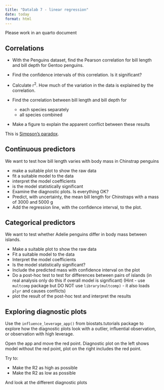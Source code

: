 ```yaml
---
title: "Datalab 7 - linear regression"
date: today
format: html
---
```



Please work in an quarto document

## Correlations

- With the Penguins dataset, find the Pearson correlation for bill length and bill depth for Gentoo penguins.
- Find the confidence intervals of this correlation. Is it significant?
- Calculate r^2^. How much of the variation in the data is explained by the correlation.

- Find the correlation between bill length and bill depth for
    - each species separately 
    - all species combined
- Make a figure to explain the apparent conflict between these results


This is [Simpson's paradox](https://en.wikipedia.org/wiki/Simpson%27s_paradox).

## Continuous predictors

We want to test how bill length varies with body mass in Chinstrap penguins

- make a suitable plot to show the raw data
- fit a suitable model to the data
- interpret the model coefficients
- is the model statistically significant
- Examine the diagnostic plots. Is everything OK?
- Predict, with uncertainty, the mean bill length for Chinstraps with a mass of 3000 and 5000 g
- Add the regression line, with the confidence interval, to the plot.


## Categorical predictors

We want to test whether Adelie penguins differ in body mass between islands.

- Make a suitable plot to show the raw data
- Fit a suitable model to the data
- Interpret the model coefficients
- Is the model statistically significant?
- Include the predicted mass with confidence interval on the plot
- Do a post-hoc test to test for differences between pairs of islands (in real analysis only do this if overall model is significant) (Hint - use `multcomp` package but DO NOT use `library(multcomp)` - it also loads `plyr` and causes conflicts)
- plot the result of the post-hoc test and interpret the results

## Exploring diagnostic plots

Use the `influence_leverage_app()` from biostats.tutorials package to explore how the diagnostic plots look with a outlier, influential observation, or observation with high leverage.

Open the app and move the red point. Diagnostic plot on the left shows model without the red point, plot on the right includes the red point.

Try to:

- Make the R2 as high as possible
- Make the R2 as low as possible

And look at the different diagnostic plots



